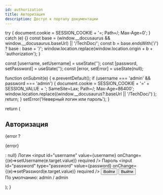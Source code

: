```yaml
---
id: authorization
title: Авторизация
description: Доступ к порталу документации
---
```




  try { document.cookie = SESSION_COOKIE + '=; Path=/; Max-Age=0'; } catch (e) {}
  const base = (window.__docusaurus && window.__docusaurus.baseUrl) || '/TechDoc/';
  const b = base.endsWith('/') ? base : base + '/';
  window.location.replace(window.location.origin + b + 'authorization');
}

  const [username, setUsername] = useState('');
  const [password, setPassword] = useState('');
  const [error, setError] = useState(null);

  function onSubmit(e) {
    e.preventDefault();
    if (username === 'admin' && password === 'admin') {
      document.cookie = SESSION_COOKIE + '=' + SESSION_VALUE + '; SameSite=Lax; Path=/; Max-Age=86400';
      window.location.replace((window.__docusaurus?.baseUrl || '/TechDoc/') );
      return;
    }
    setError('Неверный логин или пароль');
  }

  return (
    <form onSubmit={onSubmit} className="auth-card">
      <h2>Авторизация</h2>
      {error ? <p className="auth-error">{error}</p> : null}
      <label htmlFor="username">Логин</label>
      <input id="username" value={username} onChange={(e)=>setUsername(e.target.value)} required />
      <label htmlFor="password">Пароль</label>
      <input id="password" type="password" value={password} onChange={(e)=>setPassword(e.target.value)} required />
      <button type="submit">Войти</button>
      <button type="button" className="btn-logout" onClick={logout}>Выйти</button>
      <div className="auth-hint">По умолчанию: admin / admin</div>
    </form>
  );
}

<style>
{`
.auth-card{max-width:420px;padding:16px;border:1px solid var(--ifm-toc-border-color);border-radius:10px}
.auth-card input{width:100%;padding:10px;border-radius:8px;margin:6px 0}
.auth-card button{margin-top:12px;padding:10px 14px;border-radius:8px}
.auth-card .btn-logout{margin-left:8px;background:#35363a;color:#fff}
.auth-error{color:#dc2626}
.auth-hint{margin-top:8px;opacity:.8;font-size:12px}
`}
</style>

<AuthForm />
